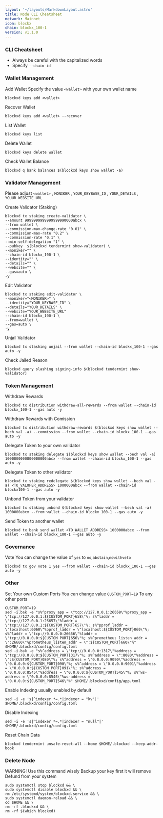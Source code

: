 ```yaml
---
layout: '~/layouts/MarkdownLayout.astro'
title: Node CLI Cheatsheet
network: Mainnet
icon: blockx
chain: blockx_100-1
version: v1.1.0
---
```


### CLI Cheatsheet

- Always be careful with the capitalized words
- Specify `--chain-id`

### Wallet Management

Add Wallet
Specify the value `<wallet>` with your own wallet name

```
blockxd keys add <wallet>
```

Recover Wallet
```
blockxd keys add <wallet> --recover
```

List Wallet
```
blockxd keys list
```

Delete Wallet
```
blockxd keys delete wallet
```

Check Wallet Balance
```
blockxd q bank balances $(blockxd keys show wallet -a)
```

### Validator Management

Please adjust `<wallet>` , `MONIKER` , `YOUR_KEYBASE_ID` , `YOUR_DETAILS` , `YOUUR_WEBSITE_URL`

Create Validator (Staking)
```
blockxd tx staking create-validator \
--amount 9999999999999999990000abcx \
--from wallet \
--commission-max-change-rate "0.01" \
--commission-max-rate "0.2" \
--commission-rate "0.1" \
--min-self-delegation "1" \
--pubkey  $(blockxd tendermint show-validator) \
--moniker="" \
--chain-id blockx_100-1 \
--identity="" \
--details="" \
--website="" \
--gas=auto \
-y
```

Edit Validator
```
blockxd tx staking edit-validator \
--moniker="<MONIKER>" \
--identity="YOUR_KEYBASE_ID" \
--details="YOUR_DETAILS" \
--website="YOUR_WEBSITE_URL"
--chain-id blockx_100-1 \
--from=wallet \
--gas=auto \
-y
```


Unjail Validator
```
blockxd tx slashing unjail --from wallet --chain-id blockx_100-1 --gas auto -y
```

Check Jailed Reason
```
blockxd query slashing signing-info $(blockxd tendermint show-validator)
```

### Token Management

Withdraw Rewards
```
blockxd tx distribution withdraw-all-rewards --from wallet --chain-id blockx_100-1 --gas auto -y
```

Withdraw Rewards with Comission
```
blockxd tx distribution withdraw-rewards $(blockxd keys show wallet --bech val -a) --commission --from wallet --chain-id blockx_100-1 --gas auto -y
```

Delegate Token to your own validator
```
blockxd tx staking delegate $(blockxd keys show wallet --bech val -a) 1000000000000000000abcx --from wallet --chain-id blockx_100-1 --gas auto -y
```

Delegate Token to other validator
```
blockxd tx staking redelegate $(blockxd keys show wallet --bech val -a) <TO_VALOPER_ADDRESS> 1000000abcx --from wallet --chain-id blockx100-1 --gas auto -y
```

Unbond Token from your validator
```
blockxd tx staking unbond $(blockxd keys show wallet --bech val -a) 1000000abcx --from wallet --chain-id blockx_100-1 --gas auto -y
```

Send Token to another wallet
```
blockxd tx bank send wallet <TO_WALLET_ADDRESS> 1000000abcx --from wallet --chain-id blockx_100-1 --gas auto -y
```

### Governance 

Vote
You can change the value of `yes` to `no`,`abstain`,`nowithveto`

```
blockxd tx gov vote 1 yes --from wallet --chain-id blockx_100-1 --gas auto -y
```

### Other

Set Your own Custom Ports
You can change value `CUSTOM_PORT=19` To any other ports
```
CUSTOM_PORT=19
sed -i.bak -e "s%^proxy_app = \"tcp://127.0.0.1:26658\"%proxy_app = \"tcp://127.0.0.1:${CUSTOM_PORT}658\"%; s%^laddr = \"tcp://127.0.0.1:26657\"%laddr = \"tcp://127.0.0.1:${CUSTOM_PORT}657\"%; s%^pprof_laddr = \"localhost:6060\"%pprof_laddr = \"localhost:${CUSTOM_PORT}060\"%; s%^laddr = \"tcp://0.0.0.0:26656\"%laddr = \"tcp://0.0.0.0:${CUSTOM_PORT}656\"%; s%^prometheus_listen_addr = \":26660\"%prometheus_listen_addr = \":${CUSTOM_PORT}660\"%" $HOME/.blockxd/config/config.toml
sed -i.bak -e "s%^address = \"tcp://0.0.0.0:1317\"%address = \"tcp://0.0.0.0:${CUSTOM_PORT}317\"%; s%^address = \":8080\"%address = \":${CUSTOM_PORT}080\"%; s%^address = \"0.0.0.0:9090\"%address = \"0.0.0.0:${CUSTOM_PORT}090\"%; s%^address = \"0.0.0.0:9091\"%address = \"0.0.0.0:${CUSTOM_PORT}091\"%; s%^address = \"0.0.0.0:8545\"%address = \"0.0.0.0:${CUSTOM_PORT}545\"%; s%^ws-address = \"0.0.0.0:8546\"%ws-address = \"0.0.0.0:${CUSTOM_PORT}546\"%" $HOME/.blockxd/config/app.toml
```

Enable Indexing usually enabled by default
```
sed -i -e 's|^indexer *=.*|indexer = "kv"|' $HOME/.blockxd/config/config.toml
```

Disable Indexing
```
sed -i -e 's|^indexer *=.*|indexer = "null"|' $HOME/.blockxd/config/config.toml
```

Reset Chain Data
```
blockxd tendermint unsafe-reset-all --home $HOME/.blockxd --keep-addr-book
```

### Delete Node

WARNING! Use this command wisely 
Backup your key first it will remove Defund from your system

```
sudo systemctl stop blockxd && \
sudo systemctl disable blockxd && \
rm /etc/systemd/system/blockxd.service && \
sudo systemctl daemon-reload && \
cd $HOME && \
rm -rf .blockxd && \
rm -rf $(which blockxd)
```
